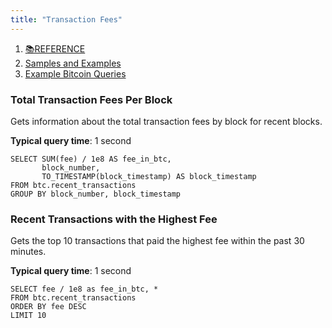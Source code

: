 ```yaml
---
title: "Transaction Fees"
---
```


1. [📚REFERENCE](/reference)
2. [Samples and Examples](/reference/samples-and-examples)
3. [Example Bitcoin Queries](/reference/samples-and-examples/example-bitcoin-queries)

### Total Transaction Fees Per Block

Gets information about the total transaction fees by block for recent blocks.

**Typical query time**: 1 second

```
SELECT SUM(fee) / 1e8 AS fee_in_btc, 
       block_number, 
       TO_TIMESTAMP(block_timestamp) AS block_timestamp
FROM btc.recent_transactions
GROUP BY block_number, block_timestamp
```

### Recent Transactions with the Highest Fee

Gets the top 10 transactions that paid the highest fee within the past 30 minutes.

**Typical query time**: 1 second

```
SELECT fee / 1e8 as fee_in_btc, * 
FROM btc.recent_transactions 
ORDER BY fee DESC 
LIMIT 10
```
